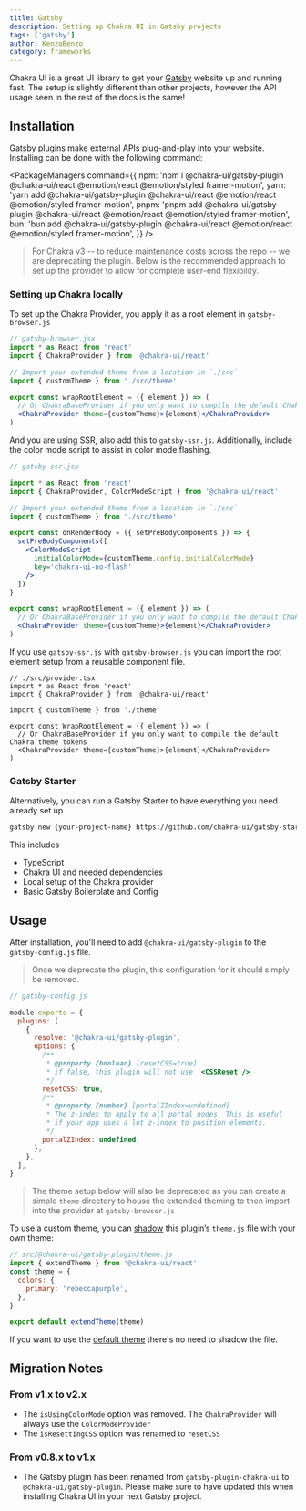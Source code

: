 ```yaml
---
title: Gatsby
description: Setting up Chakra UI in Gatsby projects
tags: ['gatsby']
author: KenzoBenzo
category: frameworks
---
```


Chakra UI is a great UI library to get your [Gatsby](https://www.gatsbyjs.com/)
website up and running fast. The setup is slightly different than other
projects, however the API usage seen in the rest of the docs is the same!

## Installation

Gatsby plugins make external APIs plug-and-play into your website. Installing
can be done with the following command:

<PackageManagers
  command={{
    npm: 'npm i @chakra-ui/gatsby-plugin @chakra-ui/react @emotion/react @emotion/styled framer-motion',
    yarn: 'yarn add @chakra-ui/gatsby-plugin @chakra-ui/react @emotion/react @emotion/styled framer-motion',
    pnpm: 'pnpm add @chakra-ui/gatsby-plugin @chakra-ui/react @emotion/react @emotion/styled framer-motion',
    bun: 'bun add @chakra-ui/gatsby-plugin @chakra-ui/react @emotion/react @emotion/styled framer-motion',
  }}
/>

> For Chakra v3 -- to reduce maintenance costs across the repo -- we are
> deprecating the plugin. Below is the recommended approach to set up the
> provider to allow for complete user-end flexibility.

### Setting up Chakra locally

To set up the Chakra Provider, you apply it as a root element in
`gatsby-browser.js`

```jsx live=false
// gatsby-browser.jsx
import * as React from 'react'
import { ChakraProvider } from '@chakra-ui/react'

// Import your extended theme from a location in `./src`
import { customTheme } from './src/theme'

export const wrapRootElement = ({ element }) => (
  // Or ChakraBaseProvider if you only want to compile the default Chakra theme tokens
  <ChakraProvider theme={customTheme}>{element}</ChakraProvider>
)
```

And you are using SSR, also add this to `gatsby-ssr.js`. Additionally, include
the color mode script to assist in color mode flashing.

```jsx live=false
// gatsby-ssr.jsx

import * as React from 'react'
import { ChakraProvider, ColorModeScript } from '@chakra-ui/react'

// Import your extended theme from a location in `./src`
import { customTheme } from './src/theme'

export const onRenderBody = ({ setPreBodyComponents }) => {
  setPreBodyComponents([
    <ColorModeScript
      initialColorMode={customTheme.config.initialColorMode}
      key='chakra-ui-no-flash'
    />,
  ])
}

export const wrapRootElement = ({ element }) => (
  // Or ChakraBaseProvider if you only want to compile the default Chakra theme tokens
  <ChakraProvider theme={customTheme}>{element}</ChakraProvider>
)
```

If you use `gatsby-ssr.js` with `gatsby-browser.js` you can import the root
element setup from a reusable component file.

```tsx live=false
// ./src/provider.tsx
import * as React from 'react'
import { ChakraProvider } from '@chakra-ui/react'

import { customTheme } from './theme'

export const WrapRootElement = ({ element }) => (
  // Or ChakraBaseProvider if you only want to compile the default Chakra theme tokens
  <ChakraProvider theme={customTheme}>{element}</ChakraProvider>
)
```

### Gatsby Starter

Alternatively, you can run a Gatsby Starter to have everything you need already
set up

```bash
gatsby new {your-project-name} https://github.com/chakra-ui/gatsby-starter-chakra-ui-ts
```

This includes

- TypeScript
- Chakra UI and needed dependencies
- Local setup of the Chakra provider
- Basic Gatsby Boilerplate and Config

## Usage

After installation, you'll need to add `@chakra-ui/gatsby-plugin` to the
`gatsby-config.js` file.

> Once we deprecate the plugin, this configuration for it should simply be
> removed.

```jsx live=false
// gatsby-config.js

module.exports = {
  plugins: [
    {
      resolve: '@chakra-ui/gatsby-plugin',
      options: {
        /**
         * @property {boolean} [resetCSS=true]
         * if false, this plugin will not use `<CSSReset />
         */
        resetCSS: true,
        /**
         * @property {number} [portalZIndex=undefined]
         * The z-index to apply to all portal nodes. This is useful
         * if your app uses a lot z-index to position elements.
         */
        portalZIndex: undefined,
      },
    },
  ],
}
```

> The theme setup below will also be deprecated as you can create a simple
> `theme` directory to house the extended theming to then import into the
> provider at `gatsby-browser.js`

To use a custom theme, you can
[shadow](https://www.gatsbyjs.com/docs/how-to/plugins-and-themes/shadowing/)
this plugin’s `theme.js` file with your own theme:

```jsx live=false
// src/@chakra-ui/gatsby-plugin/theme.js
import { extendTheme } from '@chakra-ui/react'
const theme = {
  colors: {
    primary: 'rebeccapurple',
  },
}

export default extendTheme(theme)
```

If you want to use the [default theme](/docs/styled-system/theme) there's no
need to shadow the file.

## Migration Notes

### From v1.x to v2.x

- The `isUsingColorMode` option was removed. The `ChakraProvider` will always
  use the `ColorModeProvider`
- The `isResettingCSS` option was renamed to `resetCSS`

### From v0.8.x to v1.x

- The Gatsby plugin has been renamed from `gatsby-plugin-chakra-ui` to
  `@chakra-ui/gatsby-plugin`. Please make sure to have updated this when
  installing Chakra UI in your next Gatsby project.
